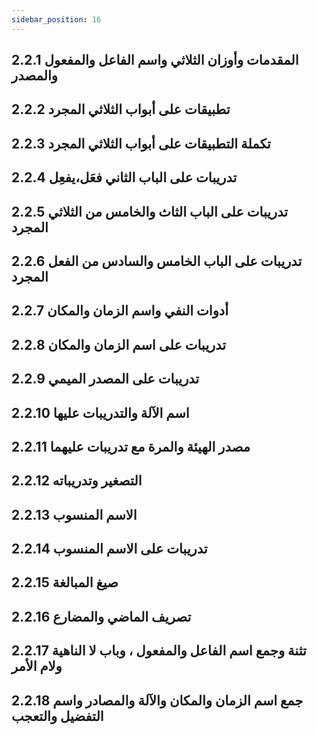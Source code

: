 ```yaml
---
sidebar_position: 16
---
```


## 2.2.1 المقدمات وأوزان الثلاثي واسم الفاعل والمفعول والمصدر
<YouTube youTubeId='Bfysw-8HiFU' />

## 2.2.2 تطبيقات على أبواب الثلاثي المجرد
<YouTube youTubeId='QGybvQ5JsIY' />

## 2.2.3 تكملة التطبيقات على أبواب الثلاثي المجرد
<YouTube youTubeId='rKDqD9jtMMw' />

## 2.2.4 تدريبات على الباب الثاني فعَل،يفعِل
<YouTube youTubeId='HGnujLlu3cc' />

## 2.2.5 تدريبات على الباب الثاث والخامس من الثلاثي المجرد
<YouTube youTubeId='7UKy5TYGdEc' />

## 2.2.6 تدريبات على الباب الخامس والسادس من الفعل المجرد
<YouTube youTubeId='6uxpK4oRd3w' />

## 2.2.7 أدوات النفي واسم الزمان والمكان
<YouTube youTubeId='oDHzwA4z0bk' />

## 2.2.8 تدريبات على اسم الزمان والمكان
<YouTube youTubeId='pIqMGJGzp5Y' />

## 2.2.9 تدريبات على المصدر الميمي
<YouTube youTubeId='OPg3_rM2iiw' />

## 2.2.10 اسم الآلة والتدريبات عليها
<YouTube youTubeId='a_Y-RN_8KK0' />

## 2.2.11 مصدر الهيئة والمرة مع تدريبات عليهما
<YouTube youTubeId='x5w_rBdElIU' />

## 2.2.12 التصغير وتدريباته
<YouTube youTubeId='kNb3X4nj6Lo' />

## 2.2.13 الاسم المنسوب
<YouTube youTubeId='-_jrDM1hAIs' />

## 2.2.14 تدريبات على الاسم المنسوب
<YouTube youTubeId='ORGCaYkUd4Y' />

## 2.2.15 صيغ المبالغة
<YouTube youTubeId='q2BRWLvooz4' />

## 2.2.16 تصريف الماضي والمضارع
<YouTube youTubeId='nXQ3c0S8GAY' />

## 2.2.17 تثنة وجمع اسم الفاعل والمفعول ، وباب لا الناهية ولام الأمر
<YouTube youTubeId='8qWymZFVE8A' />

## 2.2.18 جمع اسم الزمان والمكان والآلة والمصادر واسم التفضيل والتعجب
<YouTube youTubeId='9I6zF5xT_84' />
